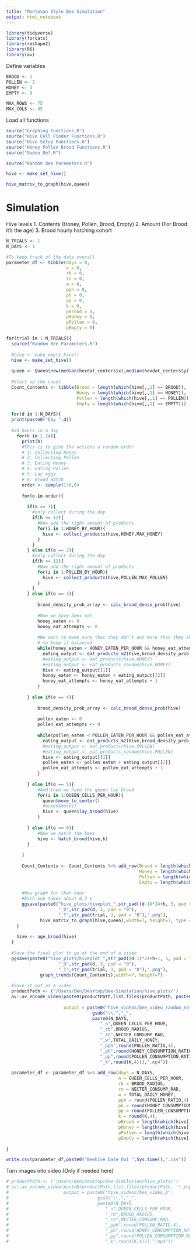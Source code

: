 ```yaml
---
title: "Montovan Style Bee Simulation"
output: html_notebook
---
```


```r
library(tidyverse)
library(forcats)
library(reshape2)
library(R6)
library(av)
```

Define variables
```r
BROOD <- 1
POLLEN <- 2
HONEY <- 3 
EMPTY <- 0

MAX_ROWS <- 75
MAX_COLS <- 45

```


Load all functions
```r
source("Graphing Functions.R")
source("Hive Cell Finder Functions.R")
source("Hive Setup Functions.R")
source("Honey Pollen Brood Functions.R")
source("Queen Def.R")
```

```r
source("Random Bee Parameters.R")

hive <- make_set_hive()

hive_matrix_to_graph(hive,queen)

```

# Simulation

Hive levels
1. Contents (Honey, Pollen, Brood, Empty)
2. Amount (For Brood it's the age)
3. Brood hourly hatching cohort

```r
N_TRIALS <- 1
N_DAYS <- 1

#To keep track of the data overall
parameter_df <- tibble(days = 0,
                       n = 0,
                       rb = 0,
                       rn = 0,
                       w = 0,
                       pph = 0,
                       ph = 0,
                       pp = 0,
                       k = 0,
                       pBrood = 0,
                       pHoney = 0,
                       pPollen = 0,
                       pEmpty = 0)

for(trial in 1:N_TRIALS){
  source("Random Bee Parameters.R")
  
  #hive <- make_empty_hive()
  hive <- make_set_hive()
  
  queen <- Queen$new(median(hexdat_centers$x),median(hexdat_centers$y))
  
  #Start up the count
  Count_Contents <- tibble(Brood = length(which(hive[,,1] == BROOD)),
                           Honey = length(which(hive[,,1] == HONEY)),
                           Pollen = length(which(hive[,,1] == POLLEN)),
                           Empty = length(which(hive[,,1] == EMPTY)))

  for(d in 1:N_DAYS){
  print(paste0("Day ",d))
  
  #24 hours in a day
    for(h in 1:24){
      print(h)
      #This is to give the actions a random order
      # 1: Collecting Honey
      # 2: Collecting Pollen
      # 3: Eating Honey
      # 4: Eating Pollen
      # 5: Lay eggs
      # 6: Brood Hatch
      order <- sample(1:6,6)
      
      for(o in order){
        
        if(o == 1){
          #only collect during the day
          if(h <= 12){
            #Now add the right amount of products
            for(i in 1:HONEY_BY_HOUR){
              hive <- collect_products(hive,HONEY,MAX_HONEY)
            }
          }
        } else if(o == 2){
          #only collect during the day
          if(h <= 12){
            #Now add the right amount of products
            for(i in 1:POLLEN_BY_HOUR){
              hive <- collect_products(hive,POLLEN,MAX_POLLEN)
            }
          }
        } else if(o == 3){
          
            brood_density_prob_array <- calc_brood_dense_prob(hive)
          
            #Now we have bees eat
            honey_eaten <- 0
            honey_eat_attempts <- 0
            
            #We want to make sure that they don't eat more than they should
            # to keep it balanced
            while(honey_eaten < HONEY_EATEN_PER_HOUR && honey_eat_attempts < HONEY_BY_HOUR){
              eating_output <- eat_products_m2(hive,brood_density_prob_array,HONEY)
              #eating_output <- eat_products(hive,HONEY)
              #eating_output <- eat_products_random(hive,HONEY)
              hive <- eating_output[[1]]
              honey_eaten <- honey_eaten + eating_output[[2]]
              honey_eat_attempts <- honey_eat_attempts + 1
            }
            
        } else if(o == 4){
          
            brood_density_prob_array <- calc_brood_dense_prob(hive)
            
            pollen_eaten <- 0
            pollen_eat_attempts <- 0
            
            while(pollen_eaten < POLLEN_EATEN_PER_HOUR && pollen_eat_attempts < POLLEN_BY_HOUR){
              eating_output <- eat_products_m2(hive,brood_density_prob_array,POLLEN)
              #eating_output <- eat_products(hive,POLLEN)
              #eating_output <- eat_products_random(hive,POLLEN)
              hive <- eating_output[[1]]
              pollen_eaten <- pollen_eaten + eating_output[[2]]
              pollen_eat_attempts <- pollen_eat_attempts + 1
            }
            
        } else if(o == 5){
            #And then we have the queen lay brood
            for(i in 1:QUEEN_CELLS_PER_HOUR){
              queen$move_to_center()
              #queen$move()
              hive <- queen$lay_brood(hive)
            }
          
        } else if(o == 6){
            #Now we hatch the bees
            hive <- hatch_brood(hive,h)
        }
        
      }
      
      Count_Contents <- Count_Contents %>% add_row(Brood = length(which(hive[,,1] == BROOD)),
                                                   Honey = length(which(hive[,,1] == HONEY)),
                                                   Pollen = length(which(hive[,,1] == POLLEN)),
                                                   Empty = length(which(hive[,,1] == EMPTY)))
  
      #Now graph for that hour
      #Each one takes about 0.3 s
      ggsave(paste0("hive_plots/hiveplot_",str_pad((d-1)*24+h, 5, pad = "0"),
                    "_D",str_pad(d, 3, pad = "0"),
                    "_T",str_pad(trial, 3, pad = "0"),".png"),
             hive_matrix_to_graph(hive,queen),width=7, height=7, type = "cairo")
    }
    
    hive <- age_brood(hive)
  }
  
  #Save the final plot to go at the end of a video
  ggsave(paste0("hive_plots/hiveplot_",str_pad((d-1)*24+h+1, 5, pad = "0"),
                    "_D",str_pad(d, 3, pad = "0"),
                    "_T",str_pad(trial, 3, pad = "0"),".png"),
             graph_trends(Count_Contents),width=7, height=7)
  
  #Save it out as a video
  productPath <- ('/Users/Ben/Desktop/Bee-Simulation/hive_plots/')
  av::av_encode_video(paste0(productPath,list.files(productPath, paste0("*_T",str_pad(trial, 3, pad = "0"),
                                                                        '.png'))), framerate = 10,
                      output = paste0("hive_videos/bee_video_random_eat_D",
                                 gsub("\\.","_",
                                 paste0(N_DAYS,
                                    "_n",QUEEN_CELLS_PER_HOUR,
                                    "_rb",BROOD_RADIUS,
                                    "_rn",NECTER_CONSUMP_RAD,
                                    "_w",TOTAL_DAILY_HONEY,
                                    "_pph",round(POLLEN_RATIO,4),
                                    "_ph",round(HONEY_CONSUMPTION_RATIO,4),
                                    "_pp",round(POLLEN_CONSUMPTION_RATIO,4),
                                    "_k",round(K,4))),".mp4"))
  
  parameter_df <- parameter_df %>% add_row(days = N_DAYS,
                                           n = QUEEN_CELLS_PER_HOUR,
                                           rb = BROOD_RADIUS,
                                           rn = NECTER_CONSUMP_RAD,
                                           w = TOTAL_DAILY_HONEY,
                                           pph = round(POLLEN_RATIO,4),
                                           ph = round(HONEY_CONSUMPTION_RATIO,4),
                                           pp = round(POLLEN_CONSUMPTION_RATIO,4),
                                           k = round(K,4),
                                           pBrood = length(which(hive[,,1] == BROOD))/(MAX_ROWS*MAX_COLS),
                                           pHoney = length(which(hive[,,1] == HONEY))/(MAX_ROWS*MAX_COLS),
                                           pPollen = length(which(hive[,,1] == POLLEN))/(MAX_ROWS*MAX_COLS),
                                           pEmpty = length(which(hive[,,1] == EMPTY))/(MAX_ROWS*MAX_COLS))
  
}

write.csv(parameter_df,paste0("Beehive Date Out ",Sys.time(),".csv"))

```


Turn images into video (Only if needed here)
```r
# productPath <- ('/Users/Ben/Desktop/Bee-Simulation/hive_plots/')
# av::av_encode_video(paste0(productPath,list.files(productPath, '*.png')), framerate = 10,
#                     output = paste0("hive_videos/bee_video_D",
#                                  gsub("\\.","_",
#                                  paste0(N_DAYS,
#                                     "_n",QUEEN_CELLS_PER_HOUR,
#                                     "_rb",BROOD_RADIUS,
#                                     "_rn",NECTER_CONSUMP_RAD,
#                                     "_pph",round(POLLEN_RATIO,4),
#                                     "_ph",round(HONEY_CONSUMPTION_RATIO,4),
#                                     "_pp",round(POLLEN_CONSUMPTION_RATIO,4),
#                                     "_k",round(K,4))),".mp4"))
```




